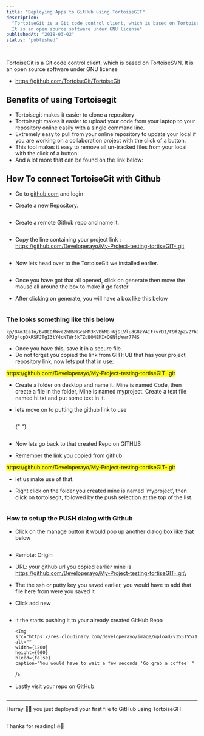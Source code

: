 ```yaml
---
title: "Deploying Apps to GitHub using TortoiseGIT"
description:
  "TortoiseGit is a Git code control client, which is based on TortoiseSVN.
  It is an open source software under GNU license"
publishedAt: "2018-03-02"
status: "published"
---
```


<Img
  src="https://res.cloudinary.com/developerayo/image/upload/v1551556961/totoise_git.png"
  alt=""
  width={1200}
  height={900}
  bleed={false}
/>

TortoiseGit is a Git code control client, which is based on TortoiseSVN. It is an open source software under GNU license

- https://github.com/TortoiseGit/TortoiseGit

## Benefits of using Tortoisegit

- Tortoisegit makes it easier to clone a repository
- Tortoisegit makes it easier to upload your code from your laptop to your repository online easily with a single command line.
- Extremely easy to pull from your online repository to update your local if you are working on a collaboration project with the click of a button.
- This tool makes it easy to remove all un-tracked files from your local with the click of a button.
- And a lot more that can be found on the link below:

## How To connect TortoiseGit with Github

- Go to [github.com](http://github.com) and login
- Create a new Repository.

  <Img
    src="https://res.cloudinary.com/developerayo/image/upload/v1551557114/1.png"
    alt=""
    width={1200}
    height={900}
    bleed={false}
  />

- Create a remote Github repo and name it.

  <Img
    src="https://res.cloudinary.com/developerayo/image/upload/v1551557111/2.png"
    alt=""
    width={1200}
    height={900}
    bleed={false}
    caption="Mine has already been created so i will work with that, Just put in the namethat’s all. Then click OK."
  />

- Copy the line containing your project link : https://github.com/Developerayo/My-Project-testing-tortiseGIT-.git

  <Img
    src="https://res.cloudinary.com/developerayo/image/upload/v1551557113/3.png"
    alt=""
    width={1200}
    height={900}
  />

- Now lets head over to the TortoiseGit we installed earlier.

<Img
  src="https://res.cloudinary.com/developerayo/image/upload/v1551557111/4.png"
  alt=""
  width={1200}
  height={900}
  bleed={false}
/>

- Once you have got that all opened, click on generate then move the mouse all around the box to make it go faster
- After clicking on generate, you will have a box like this below

  <Img
    src="https://res.cloudinary.com/developerayo/image/upload/v1551557112/5.png"
    alt=""
    width={1200}
    height={900}
    bleed={false}
  />

### The looks something like this below

```ssh-rsa AAAAB3NzaC1yc2EAAAABJQAAAQEAq0jmbEdOeDHZBcD8o8FvUv1lCUBJJmM0DpHz+nn7SzT4CT2PHcOBken+9L2Zz9D7bopmx033DX3/
kp/84m3Ea1n/bVDEDfWve2hH6MGcaMM3KVBhMB+6j9LVludG8zYAIt+vrDI/F9f2pZv27h9DznOT+
0PJg4cpOkRSFJTgI3tY4cNTWr5kTZdBONEMI+QGNtpWwr774S
```

- Once you have this, save it in a secure file.
- Do not forget you copied the link from GITHUB that has your project repository link, now lets put that in use:

<mark clasName="bg-purple-300 text-white">
  https://github.com/Developerayo/My-Project-testing-tortiseGIT-.git
</mark>

- Create a folder on desktop and name it. Mine is named Code, then create a file in the folder, Mine is named myproject. Create a text file named hi.txt and put some text in it.
- lets move on to putting the github link to use

  <Img
    src="https://res.cloudinary.com/developerayo/image/upload/v1551557113/6.png"
    alt=""
    width={1200}
    height={900}
    bleed={false}
    caption="Now you see the hi.txt file we created, in the message box put in initialcommit then click ok"
  />

  {" "}

  <Img
    src="https://res.cloudinary.com/developerayo/image/upload/v1551557111/7.png"
    alt=""
    width={1200}
    height={900}
    bleed={false}
  />

- Now lets go back to that created Repo on GITHUB
- Remember the link you copied from github

<mark className="bg-purple-300 text-white ">
  https://github.com/Developerayo/My-Project-testing-tortiseGIT-.git
</mark>

- let us make use of that.
- Right click on the folder you created mine is named ‘myproject’, then click on tortoisegit, followed by the push selection at the top of the list.

  <Img
    src="https://res.cloudinary.com/developerayo/image/upload/v1551557114/8.png"
    alt=""
    width={1200}
    height={900}
    bleed={false}
  />

### How to setup the PUSH dialog with Github

- Click on the manage button it would pop up another dialog box like that below

  <Img
    src="https://res.cloudinary.com/developerayo/image/upload/v1551557115/9.png"
    alt=""
    width={1200}
    height={900}
    caption="Fill in the dialog"
    bleed={false}
  />

- Remote: Origin
- URL: your github url you copied earlier mine is https://github.com/Developerayo/My-Project-testing-tortiseGIT-.git\
- The the ssh or putty key you saved earlier, you would have to add that file here from were you saved it
- Click add new

  <Img
    src="https://res.cloudinary.com/developerayo/image/upload/v1551557113/10.png"
    alt=""
    width={1200}
    height={900}
    bleed={false}
    caption="Just click ok"
  />

- It the starts pushing it to your already created GitHub Repo

      <Img
      src="https://res.cloudinary.com/developerayo/image/upload/v1551557114/11.png"
      alt=""
      width={1200}
      height={900}
      bleed={false}
      caption="You would have to wait a few seconds 'Go grab a coffee' "

  />

- Lastly visit your repo on GitHub

  <Img
    src="https://res.cloudinary.com/developerayo/image/upload/v1551557115/12.png"
    alt=""
    width={1200}
    height={900}
    bleed={false}
  />

---

Hurray 🎉🎉 you just deployed your first file to GitHub using TortoiseGIT

<Img
  src="https://res.cloudinary.com/developerayo/image/upload/v1551557115/13.png"
  alt=""
  width={1200}
  height={900}
  bleed={false}
/>

Thanks for reading! 🔥🚀
